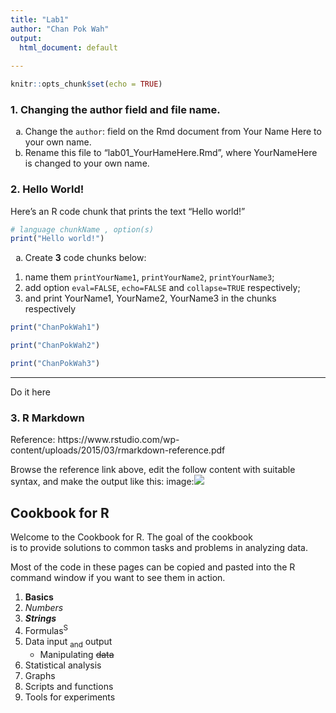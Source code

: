 ```yaml
---
title: "Lab1"
author: "Chan Pok Wah"
output:
  html_document: default
  
---
```


```r
knitr::opts_chunk$set(echo = TRUE)
```


### 1. Changing the author field and file name.
(a) Change the `author`: field on the Rmd document from Your Name Here to your own name.
(b) Rename this file to "lab01_YourHameHere.Rmd", where YourNameHere is changed to your own name.

### 2. Hello World!
Here's an R code chunk that prints the text "Hello world!"
```r
# language chunkName , option(s)
print("Hello world!")
```

(a) Create **3** code chunks below: 
  (1) name them `printYourName1`, `printYourName2`, `printYourName3`;
  (2) add option `eval=FALSE`, `echo=FALSE` and `collapse=TRUE` respectively;
  (3) and print YourName1, YourName2, YourName3 in the chunks respectively

```r
print("ChanPokWah1")
```
```r
print("ChanPokWah2")
```
```r
print("ChanPokWah3")
```

--------------------
Do it here



### 3. R Markdown

Reference: https://www.rstudio.com/wp-content/uploads/2015/03/rmarkdown-reference.pdf

Browse the reference link above, edit the follow content with suitable syntax, and make the output like this:
image:![](./lab1.jpg)


## Cookbook for R
Welcome to the Cookbook for R. The goal of the cookbook  
is to provide solutions to common tasks and problems in analyzing data.  


Most of the code in these pages can be copied and pasted into the R command window if you want to see them in action.  

1. **Basics**  
2. *Numbers*  
3. ***Strings***  
5. Formulas^S^  
5. Data input ~and~ output  
    + Manipulating ~~data~~  
6. Statistical analysis  
7. Graphs  
8. Scripts and functions  
9. Tools for experiments  

